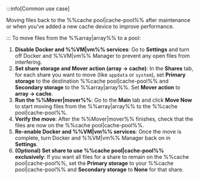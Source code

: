 :::info[Common use case]

Moving files back to the %%cache pool|cache-pool%% after maintenance or when you've added a new cache device to improve performance.

:::
To move files from the %%array|array%% to a pool:

1. **Disable Docker and %%VM|vm%% services**: Go to **Settings** and turn off Docker and %%VM|vm%% Manager to prevent any open files from interfering.
2. **Set share storage and Mover action (array → cache)**: In the **Shares** tab, for each share you want to move (like `appdata` or `system`), set **Primary storage** to the destination %%cache pool|cache-pool%% and **Secondary storage** to the %%array|array%%. Set **Mover action** to **array → cache**.
3. **Run the %%Mover|mover%%**: Go to the **Main** tab and click **Move Now** to start moving files from the %%array|array%% to the %%cache pool|cache-pool%%.
4. **Verify the move**: After the %%Mover|mover%% finishes, check that the files are now on the %%cache pool|cache-pool%%.
5. **Re-enable Docker and %%VM|vm%% services**: Once the move is complete, turn Docker and %%VM|vm%% Manager back on in **Settings**.
6. **(Optional) Set share to use %%cache pool|cache-pool%% exclusively**: If you want all files for a share to remain on the %%cache pool|cache-pool%%, set the **Primary storage** to your %%cache pool|cache-pool%% and **Secondary storage** to **None** for that share.
